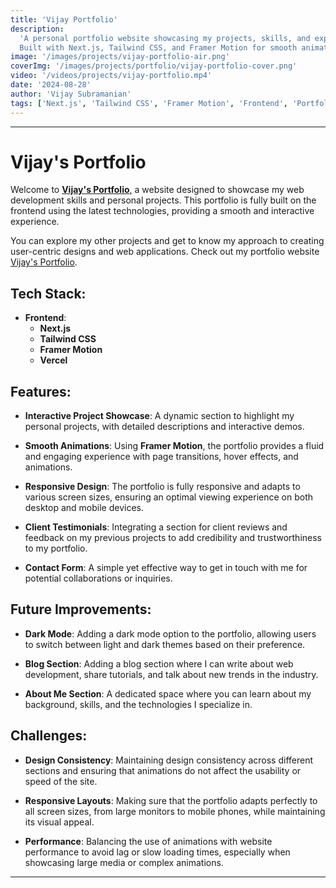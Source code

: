 ```yaml
---
title: 'Vijay Portfolio'
description:
  'A personal portfolio website showcasing my projects, skills, and expertise.
  Built with Next.js, Tailwind CSS, and Framer Motion for smooth animations.'
image: '/images/projects/vijay-portfolio-air.png'
coverImg: '/images/projects/portfolio/vijay-portfolio-cover.png'
video: '/videos/projects/vijay-portfolio.mp4'
date: '2024-08-28'
author: 'Vijay Subramanian'
tags: ['Next.js', 'Tailwind CSS', 'Framer Motion', 'Frontend', 'Portfolio']
---
```


---

# Vijay's Portfolio

Welcome to [**Vijay's Portfolio**,](https://vijay-dev-portfolio.vercel.app/) a
website designed to showcase my web development skills and personal projects.
This portfolio is fully built on the frontend using the latest technologies,
providing a smooth and interactive experience.

You can explore my other projects and get to know my approach to creating
user-centric designs and web applications. Check out my portfolio website
[Vijay's Portfolio](https://vijay-dev-portfolio.vercel.app/).

## Tech Stack:

- **Frontend**:
  - **Next.js**
  - **Tailwind CSS**
  - **Framer Motion**
  - **Vercel**

## Features:

- **Interactive Project Showcase**: A dynamic section to highlight my personal
  projects, with detailed descriptions and interactive demos.

- **Smooth Animations**: Using **Framer Motion**, the portfolio provides a fluid
  and engaging experience with page transitions, hover effects, and animations.

- **Responsive Design**: The portfolio is fully responsive and adapts to various
  screen sizes, ensuring an optimal viewing experience on both desktop and
  mobile devices.

- **Client Testimonials**: Integrating a section for client reviews and feedback
  on my previous projects to add credibility and trustworthiness to my
  portfolio.

- **Contact Form**: A simple yet effective way to get in touch with me for
  potential collaborations or inquiries.

## Future Improvements:

- **Dark Mode**: Adding a dark mode option to the portfolio, allowing users to
  switch between light and dark themes based on their preference.

- **Blog Section**: Adding a blog section where I can write about web
  development, share tutorials, and talk about new trends in the industry.

- **About Me Section**: A dedicated space where you can learn about my
  background, skills, and the technologies I specialize in.

## Challenges:

- **Design Consistency**: Maintaining design consistency across different
  sections and ensuring that animations do not affect the usability or speed of
  the site.

- **Responsive Layouts**: Making sure that the portfolio adapts perfectly to all
  screen sizes, from large monitors to mobile phones, while maintaining its
  visual appeal.

- **Performance**: Balancing the use of animations with website performance to
  avoid lag or slow loading times, especially when showcasing large media or
  complex animations.

---
